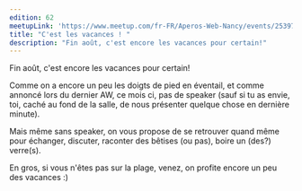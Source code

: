 ```yaml
---
edition: 62
meetupLink: 'https://www.meetup.com/fr-FR/Aperos-Web-Nancy/events/253975193/'
title: "C'est les vacances ! "
description: "Fin août, c'est encore les vacances pour certain!"
---
```


Fin août, c'est encore les vacances pour certain!

Comme on a encore un peu les doigts de pied en éventail, et comme annoncé lors du dernier AW, ce mois ci, pas de speaker (sauf si tu as envie, toi, caché au fond de la salle, de nous présenter quelque chose en dernière minute).

Mais même sans speaker, on vous propose de se retrouver quand même pour échanger, discuter, raconter des bêtises (ou pas), boire un (des?) verre(s).

En gros, si vous n'êtes pas sur la plage, venez, on profite encore un peu des vacances :)
